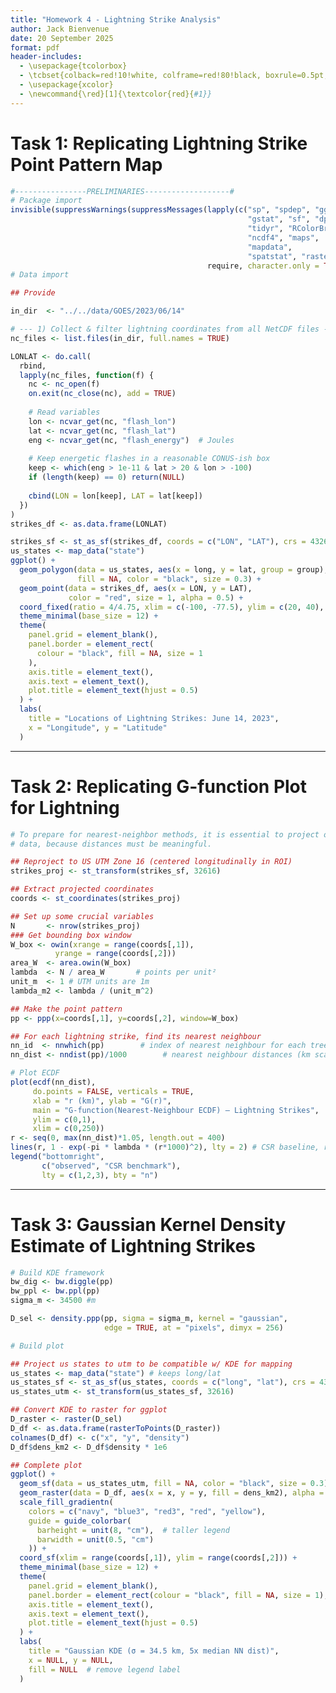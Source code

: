 ```yaml
---
title: "Homework 4 - Lightning Strike Analysis"
author: Jack Bienvenue
date: 20 September 2025
format: pdf
header-includes:
  - \usepackage{tcolorbox}
  - \tcbset{colback=red!10!white, colframe=red!80!black, boxrule=0.5pt, arc=3pt, left=6pt, right=6pt, top=6pt, bottom=6pt}
  - \usepackage{xcolor}
  - \newcommand{\red}[1]{\textcolor{red}{#1}}
---
```


# Task 1: Replicating Lightning Strike Point Pattern Map

```r
#----------------PRELIMINARIES-------------------#
# Package import
invisible(suppressWarnings(suppressMessages(lapply(c("sp", "spdep", "ggplot2",
                                                     "gstat", "sf", "dplyr", 
                                                     "tidyr", "RColorBrewer",
                                                     "ncdf4", "maps",
                                                     "mapdata",
                                                     "spatstat", "raster"), 
                                            require, character.only = TRUE))))
# Data import

## Provide 

in_dir  <- "../../data/GOES/2023/06/14"

# --- 1) Collect & filter lightning coordinates from all NetCDF files --------
nc_files <- list.files(in_dir, full.names = TRUE)

LONLAT <- do.call(
  rbind,
  lapply(nc_files, function(f) {
    nc <- nc_open(f)
    on.exit(nc_close(nc), add = TRUE)
    
    # Read variables
    lon <- ncvar_get(nc, "flash_lon")
    lat <- ncvar_get(nc, "flash_lat")
    eng <- ncvar_get(nc, "flash_energy")  # Joules
    
    # Keep energetic flashes in a reasonable CONUS-ish box
    keep <- which(eng > 1e-11 & lat > 20 & lon > -100)  
    if (length(keep) == 0) return(NULL)
    
    cbind(LON = lon[keep], LAT = lat[keep])
  })
)
strikes_df <- as.data.frame(LONLAT)
```

```r
strikes_sf <- st_as_sf(strikes_df, coords = c("LON", "LAT"), crs = 4326)
us_states <- map_data("state")
ggplot() +
  geom_polygon(data = us_states, aes(x = long, y = lat, group = group),
               fill = NA, color = "black", size = 0.3) +
  geom_point(data = strikes_df, aes(x = LON, y = LAT),
             color = "red", size = 1, alpha = 0.5) +
  coord_fixed(ratio = 4/4.75, xlim = c(-100, -77.5), ylim = c(20, 40), expand = FALSE) +
  theme_minimal(base_size = 12) +
  theme(
    panel.grid = element_blank(), 
    panel.border = element_rect(   
      colour = "black", fill = NA, size = 1
    ),
    axis.title = element_text(),
    axis.text = element_text(), 
    plot.title = element_text(hjust = 0.5)  
  ) +
  labs(
    title = "Locations of Lightning Strikes: June 14, 2023",
    x = "Longitude", y = "Latitude"
  )
```

```{=tex}
\centering{\red{Question: Does the pattern look completely random, clustered, or regular?}}

\begin{tcolorbox}
There appears to be a number of clusters in the dataset, particularly in the Texarkana regions, eastern Georgia, and between Orlando, FL and Miami, FL. There is another cluster offshore, southwest of Florida's Everglades. There also appears to be a longitudinal swath of the Southern United States with a density of lightning strikes, likely suggesting the movement of a storm. No-lightning "cold spots" occupy much of the area that is outside of these Southern states. 

We also notice sometihng that may be a data recording artifact. Around 25 degrees of latitude, there is a linear path of lightning strikes. Weather data collection is not a perfect science despite its amazing capabilities!
\end{tcolorbox}
```

---

# Task 2: Replicating G-function Plot for Lightning

```r
# To prepare for nearest-neighbor methods, it is essential to project our 
# data, because distances must be meaningful. 

## Reproject to US UTM Zone 16 (centered longitudinally in ROI) 
strikes_proj <- st_transform(strikes_sf, 32616)

## Extract projected coordinates
coords <- st_coordinates(strikes_proj)

## Set up some crucial variables
N       <- nrow(strikes_proj)
### Get bounding box window
W_box <- owin(xrange = range(coords[,1]),
          yrange = range(coords[,2]))
area_W  <- area.owin(W_box)
lambda  <- N / area_W       # points per unit²
unit_m  <- 1 # UTM units are 1m
lambda_m2 <- lambda / (unit_m^2)

## Make the point pattern
pp <- ppp(x=coords[,1], y=coords[,2], window=W_box)

## For each lightning strike, find its nearest neighbour
nn_id  <- nnwhich(pp)        # index of nearest neighbour for each tree
nn_dist <- nndist(pp)/1000        # nearest neighbour distances (km scale)

# Plot ECDF
plot(ecdf(nn_dist),
     do.points = FALSE, verticals = TRUE,
     xlab = "r (km)", ylab = "G(r)",
     main = "G-function(Nearest-Neighbour ECDF) — Lightning Strikes",
     ylim = c(0,1),
     xlim = c(0,250))
r <- seq(0, max(nn_dist)*1.05, length.out = 400)
lines(r, 1 - exp(-pi * lambda * (r*1000)^2), lty = 2) # CSR baseline, r in m 
legend("bottomright",
       c("observed", "CSR benchmark"),
       lty = c(1,2,3), bty = "n")

```

```{=tex}
\centering{\red{Question: Does the pattern look completely random, clustered, or regular?}}

\begin{tcolorbox}
It appears that for the bulk of the ECDF, the nearest neighbors are closer than they would be for randomly distributed data within the region of interest window. We can tell because the empirical distribution of true lightning strike points lays to the left (lower distances) of the empirical distribution of randomly located points. This implies that our may be clustered to an extent we would not expect from randomly distributed points. 
\end{tcolorbox}
```

---

# Task 3: Gaussian Kernel Density Estimate of Lightning Strikes

```r
# Build KDE framework
bw_dig <- bw.diggle(pp)
bw_ppl <- bw.ppl(pp)
sigma_m <- 34500 #m

D_sel <- density.ppp(pp, sigma = sigma_m, kernel = "gaussian",
                     edge = TRUE, at = "pixels", dimyx = 256)

# Build plot

## Project us states to utm to be compatible w/ KDE for mapping
us_states <- map_data("state") # keeps long/lat
us_states_sf <- st_as_sf(us_states, coords = c("long", "lat"), crs = 4326, remove = FALSE)
us_states_utm <- st_transform(us_states_sf, 32616)

## Convert KDE to raster for ggplot
D_raster <- raster(D_sel)
D_df <- as.data.frame(rasterToPoints(D_raster))
colnames(D_df) <- c("x", "y", "density")
D_df$dens_km2 <- D_df$density * 1e6

## Complete plot
ggplot() +
  geom_sf(data = us_states_utm, fill = NA, color = "black", size = 0.3) +
  geom_raster(data = D_df, aes(x = x, y = y, fill = dens_km2), alpha = 0.9) +
  scale_fill_gradientn(
    colors = c("navy", "blue3", "red3", "red", "yellow"),
    guide = guide_colorbar(
      barheight = unit(8, "cm"),  # taller legend
      barwidth = unit(0.5, "cm")
    )) +
  coord_sf(xlim = range(coords[,1]), ylim = range(coords[,2])) +
  theme_minimal(base_size = 12) +
  theme(
    panel.grid = element_blank(),
    panel.border = element_rect(colour = "black", fill = NA, size = 1),
    axis.title = element_text(),
    axis.text = element_text(),
    plot.title = element_text(hjust = 0.5)
  ) +
  labs(
    title = "Gaussian KDE (σ = 34.5 km, 5x median NN dist)",
    x = NULL, y = NULL,
    fill = NULL  # remove legend label
  )
```

```{=tex}
\centering{\red{Question: Are lightning strikes equally likely everywhere, or do hotspots exist?}}

\begin{tcolorbox}
Since we are working with lightning strike data from a singular day, we will only generalize for that day. Lightning strikes do not appear to be equally likely everywhere. We began to suspect this earlier on in our analysis, and we observe this again in this task. We observe hotspots for lightning strike events.

Our kernel density estimate identifies a number of hotspots which appear to have a higher probability of lightning strikes on this day. These include West Palm Beach, FL, Montgomery, AL, Texarkana, TX (& AR), Eastern Georgia, and some outlying areas southwest of Florida's Everglades. Other areas which previous had some density of lightning strikes do not appear as hotspots in this map with the given parameters.

One caveat to this conclusion could be that we do not know whether the detection rate of lightning is equal across our region of interest. If there was reason to believe that our hotspots (and only our hotspots) had more sensitivity to lightning detection, our claims of hotspot detection may not be valid.
\end{tcolorbox}
```